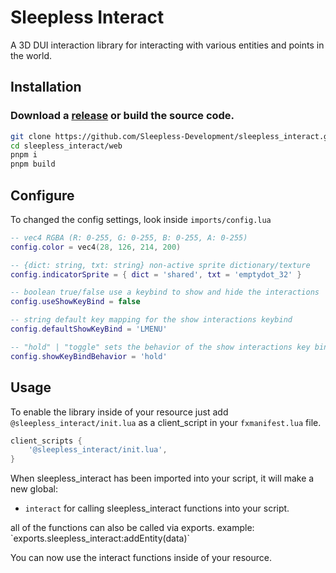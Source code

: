 
# Sleepless Interact

A 3D DUI interaction library for interacting with various entities and points in the world.

<ResourceLinks repo="https://github.com/Sleepless-Development/sleepless_interact" />

## Installation

### Download a [release](https://github.com/Sleepless-Development/sleepless_interact/releases/tag/v1.4.0) or build the source code.

```bash
git clone https://github.com/Sleepless-Development/sleepless_interact.git
cd sleepless_interact/web
pnpm i
pnpm build
```

## Configure

To changed the config settings, look inside `imports/config.lua`

```lua
-- vec4 RGBA (R: 0-255, G: 0-255, B: 0-255, A: 0-255)
config.color = vec4(28, 126, 214, 200)

-- {dict: string, txt: string} non-active sprite dictionary/texture
config.indicatorSprite = { dict = 'shared', txt = 'emptydot_32' }

-- boolean true/false use a keybind to show and hide the interactions
config.useShowKeyBind = false

-- string default key mapping for the show interactions keybind
config.defaultShowKeyBind = 'LMENU'

-- "hold" | "toggle" sets the behavior of the show interactions key bind
config.showKeyBindBehavior = 'hold'
```

## Usage

To enable the library inside of your resource just add `@sleepless_interact/init.lua` as a client_script in your `fxmanifest.lua` file.

```lua
client_scripts {
    '@sleepless_interact/init.lua',
}
```

When sleepless_interact has been imported into your script, it will make a new global:
- `interact` for calling sleepless_interact functions into your script.

<Callout type="info">
    all of the functions can also be called via exports. example: `exports.sleepless_interact:addEntity(data)`
</Callout>

You can now use the interact functions inside of your resource.